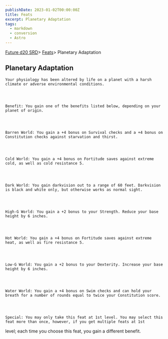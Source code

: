 ```yaml
---
publishDate: 2023-01-02T00:00:00Z
title: Feats
excerpt: Planetary Adaptation
tags:
  - markdown
  - conversion
  - Astro
---
```







[Future d20 SRD](/#futureD20)> [Feats](future-d20-srd-feats-index)> Planetary Adaptation
    




## Planetary Adaptation
   



    Your physiology has been altered by life on a planet with a harsh climate or adverse environmental conditions.
   



    Benefit: You gain one of the benefits listed below, depending on your planet of origin.
   



    Barren World: You gain a +4 bonus on Survival checks and a +4 bonus on Constitution checks against starvation and thirst.
   



    Cold World: You gain a +4 bonus on Fortitude saves against extreme cold, as well as cold resistance 5.
   



    Dark World: You gain darkvision out to a range of 60 feet. Darkvision is black and white only, but otherwise works as normal sight.
   



    High-G World: You gain a +2 bonus to your Strength. Reduce your base height by 6 inches.
   



    Hot World: You gain a +4 bonus on Fortitude saves against extreme heat, as well as fire resistance 5.
   



    Low-G World: You gain a +2 bonus to your Dexterity. Increase your base height by 6 inches.
   



    Water World: You gain a +4 bonus on Swim checks and can hold your breath for a number of rounds equal to twice your Constitution score.
   



    Special: You may only take this feat at 1st level. You may select this feat more than once, however, if you get multiple feats at 1st
level; each time you choose this feat, you gain a different benefit.
   





